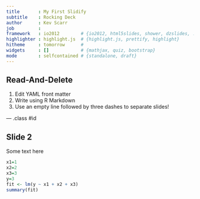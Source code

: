 ```yaml
---
title       : My First Slidify
subtitle    : Rocking Deck
author      : Kev Scarr
job         : 
framework   : io2012        # {io2012, html5slides, shower, dzslides, ...}
highlighter : highlight.js  # {highlight.js, prettify, highlight}
hitheme     : tomorrow      # 
widgets     : []            # {mathjax, quiz, bootstrap}
mode        : selfcontained # {standalone, draft}
---
```


## Read-And-Delete

1. Edit YAML front matter
2. Write using R Markdown
3. Use an empty line followed by three dashes to separate slides!

--- .class #id 

## Slide 2

Some text here

```r
x1=1
x2=2
x3=3
y=3
fit <- lm(y ~ x1 + x2 + x3)
summary(fit)
```



